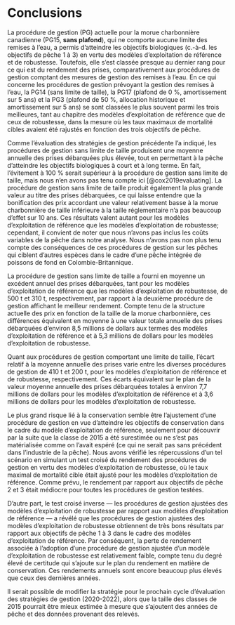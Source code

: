 # Conclusions

La procédure de gestion (PG) actuelle pour la morue charbonnière canadienne (PG15, **sans plafond**), qui ne comporte aucune limite des remises à l’eau, a permis d’atteindre les objectifs biologiques (c.-à-d. les objectifs de pêche 1 à 3) en vertu des modèles d’exploitation de référence et de robustesse. Toutefois, elle s’est classée presque au dernier rang pour ce qui est du rendement des prises, comparativement aux procédures de gestion comptant des mesures de gestion des remises à l’eau. En ce qui concerne les procédures de gestion prévoyant la gestion des remises à l’eau, la PG14 (sans limite de taille), la PG17 (plafond de 0 %, amortissement sur 5 ans) et la PG3 (plafond de 50 %, allocation historique et amortissement sur 5 ans) se sont classées le plus souvent parmi les trois meilleures, tant au chapitre des modèles d’exploitation de référence que de ceux de robustesse, dans la mesure où les taux maximaux de mortalité cibles avaient été rajustés en fonction des trois objectifs de pêche.

Comme l’évaluation des stratégies de gestion précédente l’a indiqué, les procédures de gestion sans limite de taille produisent une moyenne annuelle des prises débarquées plus élevée, tout en permettant à la pêche d’atteindre les objectifs biologiques à court et à long terme. En fait, l’évitement à 100 % serait supérieur à la procédure de gestion sans limite de taille, mais nous n’en avons pas tenu compte ici [@cox2019evaluating]. La procédure de gestion sans limite de taille produit également la plus grande valeur au titre des prises débarquées, ce qui laisse entendre que la bonification des prix accordant une valeur relativement basse à la morue charbonnière de taille inférieure à la taille réglementaire n’a pas beaucoup d’effet sur 10 ans. Ces résultats valent autant pour les modèles d’exploitation de référence que les modèles d’exploitation de robustesse; cependant, il convient de noter que nous n’avons pas inclus les coûts variables de la pêche dans notre analyse. Nous n’avons pas non plus tenu compte des conséquences de ces procédures de gestion sur les pêches qui ciblent d’autres espèces dans le cadre d’une pêche intégrée de poissons de fond en Colombie-Britannique.

La procédure de gestion sans limite de taille a fourni en moyenne un excédent annuel des prises débarquées, tant pour les modèles d’exploitation de référence que les modèles d’exploitation de robustesse, de 500 t et 310 t, respectivement, par rapport à la deuxième procédure de gestion affichant le meilleur rendement. Compte tenu de la structure actuelle des prix en fonction de la taille de la morue charbonnière, ces différences équivalent en moyenne à une valeur totale annuelle des prises débarquées d’environ 8,5 millions de dollars aux termes des modèles d’exploitation de référence et à 5,3 millions de dollars pour les modèles d’exploitation de robustesse.

Quant aux procédures de gestion comportant une limite de taille, l’écart relatif à la moyenne annuelle des prises varie entre les diverses procédures de gestion de 410 t et 200 t, pour les modèles d’exploitation de référence et de robustesse, respectivement. Ces écarts équivalent sur le plan de la valeur moyenne annuelle des prises débarquées totales à environ 7,7 millions de dollars pour les modèles d’exploitation de référence et à 3,6 millions de dollars pour les modèles d’exploitation de robustesse.

Le plus grand risque lié à la conservation semble être l’ajustement d’une procédure de gestion en vue d’atteindre les objectifs de conservation dans le cadre du modèle d’exploitation de référence, seulement pour découvrir par la suite que la classe de 2015 a été surestimée ou ne s’est pas matérialisée comme on l’avait espéré (ce qui ne serait pas sans précédent dans l’industrie de la pêche). Nous avons vérifié les répercussions d’un tel scénario en simulant un test croisé du rendement des procédures de gestion en vertu des modèles d’exploitation de robustesse, où le taux maximal de mortalité cible était ajusté pour les modèles d’exploitation de référence. Comme prévu, le rendement par rapport aux objectifs de pêche 2 et 3 était médiocre pour toutes les procédures de gestion testées.

D’autre part, le test croisé inverse — les procédures de gestion ajustées des modèles d’exploitation de robustesse par rapport aux modèles d’exploitation de référence — a révélé que les procédures de gestion ajustées des modèles d’exploitation de robustesse obtiennent de très bons résultats par rapport aux objectifs de pêche 1 à 3 dans le cadre des modèles d’exploitation de référence. Par conséquent, la perte de rendement associée à l’adoption d’une procédure de gestion ajustée d’un modèle d’exploitation de robustesse est relativement faible, compte tenu du degré élevé de certitude qui s’ajoute sur le plan du rendement en matière de conservation. Ces rendements annuels sont encore beaucoup plus élevés que ceux des dernières années.

Il serait possible de modifier la stratégie pour le prochain cycle d’évaluation des stratégies de gestion (2020-2022), alors que la taille des classes de 2015 pourrait être mieux estimée à mesure que s’ajoutent des années de pêche et des données provenant des relevés.
